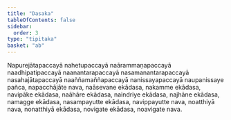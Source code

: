 ```yaml
---
title: "Dasaka"
tableOfContents: false
sidebar:
  order: 3
type: "tipitaka"
basket: "ab"
---
```



<DynamicBreadcrumb />

<Paragraph number="1217">
Napurejātapaccayā nahetupaccayā naārammaṇapaccayā naadhipatipaccayā naanantarapaccayā nasamanantarapaccayā nasahajātapaccayā naaññamaññapaccayā nanissayapaccayā naupanissaye pañca, napacchājāte nava, naāsevane ekādasa, nakamme ekādasa, navipāke ekādasa, naāhāre ekādasa, naindriye ekādasa, najhāne ekādasa, namagge ekādasa, nasampayutte ekādasa, navippayutte nava, noatthiyā nava, nonatthiyā ekādasa, novigate ekādasa, noavigate nava.
</Paragraph>